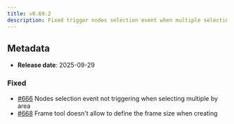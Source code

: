 ```yaml
---
title: v0.69.2
description: Fixed trigger nodes selection event when multiple selecting via area and Frame Tool now allows to define the frame size when creating
---
```


## Metadata

- **Release date**: 2025-09-29

### Fixed

- [#666](https://github.com/InditexTech/weavejs/issues/666) Nodes selection event not triggering when selecting multiple by area
- [#668](https://github.com/InditexTech/weavejs/issues/668) Frame tool doesn't allow to define the frame size when creating
